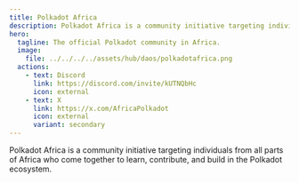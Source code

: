 ```yaml
---
title: Polkadot Africa
description: Polkadot Africa is a community initiative targeting individuals from all parts of Africa who come together to learn, contribute, and build in the Polkadot ecosystem.
hero:
  tagline: The official Polkadot community in Africa.
  image: 
    file: ../../../../assets/hub/daos/polkadotafrica.png
  actions:
    - text: Discord
      link: https://discord.com/invite/kUTNQbHc
      icon: external
    - text: X
      link: https://x.com/AfricaPolkadot
      icon: external
      variant: secondary
---
```



Polkadot Africa is a community initiative targeting individuals from all parts of Africa who come together to learn, contribute, and build in the Polkadot ecosystem.